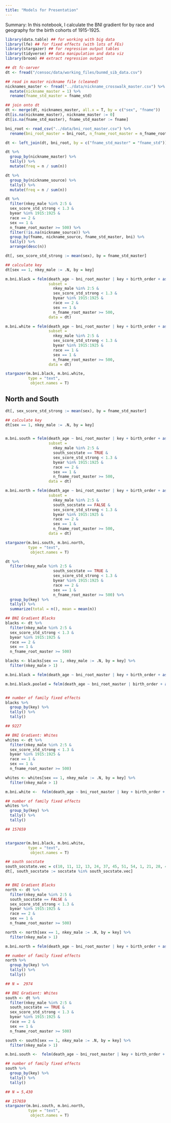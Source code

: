```yaml
---
title: "Models for Presentation"
---
```


Summary: In this notebook, I calculate the BNI gradient for by race and geography for the birth cohorts of 1915-1925. 

```r
library(data.table) ## for working with big data
library(lfe) ## for fixed effects (with lots of FEs)
library(stargazer) ## for regression output tables
library(tidyverse) ## data manipulation and data viz 
library(broom) ## extract regression output
```


```r
## dt fc-server 
dt <- fread("/censoc/data/working_files/bunmd_sib_data.csv")

## read in master nickname file (cleaned)
nicknames_master <- fread("../data/nickname_crosswalk_master.csv") %>%
  mutate(nickname_master = 1) %>% 
  rename(fname_std_master = fname_std)

## join onto dt 
dt <- merge(dt, nicknames_master, all.x = T, by = c("sex", "fname"))
dt[is.na(nickname_master), nickname_master := 0]
dt[is.na(fname_std_master), fname_std_master := fname]

bni_root <- read_csv("../data/bni_root_master.csv") %>% 
  rename(bni_root_master = bni_root, n_fname_root_master = n_fname_root)

dt <- left_join(dt, bni_root, by = c("fname_std_master" = "fname_std"))
```


```r
dt %>% 
  group_by(nickname_master) %>% 
  tally() %>% 
  mutate(freq = n / sum(n))

dt %>% 
  group_by(nickname_source) %>% 
  tally() %>% 
  mutate(freq = n / sum(n))

dt %>% 
  filter(nkey_male %in% 2:5 &
  sex_score_std_strong < 1.3 & 
  byear %in% 1915:1925 &
  race == 2 &
  sex == 1 &
  n_fname_root_master >= 500) %>% 
  filter(!is.na(nickname_source)) %>% 
  group_by(fname, nickname_source, fname_std_master, bni) %>% 
  tally() %>% 
  arrange(desc(n))
```


```r
dt[, sex_score_std_strong := mean(sex), by = fname_std_master]

## calculate key
dt[sex == 1, nkey_male := .N, by = key]

m.bni.black = felm(death_age ~ bni_root_master | key + birth_order + as.factor(byear),
                   subset =
                     nkey_male %in% 2:5 &
                     sex_score_std_strong < 1.3 & 
                     byear %in% 1915:1925 &
                     race == 2 &
                     sex == 1 &
                     n_fname_root_master >= 500,
                   data = dt)

m.bni.white = felm(death_age ~ bni_root_master | key + birth_order + as.factor(byear),
                   subset =
                     nkey_male %in% 2:5 &
                     sex_score_std_strong < 1.3 & 
                     byear %in% 1915:1925 &
                     race == 1 &
                     sex == 1 &
                     n_fname_root_master >= 500,
                   data = dt)

stargazer(m.bni.black, m.bni.white,
          type = "text", 
           object.names = T)
```

## North and South 

```r
dt[, sex_score_std_strong := mean(sex), by = fname_std_master]

## calculate key
dt[sex == 1, nkey_male := .N, by = key]


m.bni.south = felm(death_age ~ bni_root_master | key + birth_order + as.factor(byear),
                   subset =
                     nkey_male %in% 2:5 &
                     south_socstate == TRUE &
                     sex_score_std_strong < 1.3 & 
                     byear %in% 1915:1925 &
                     race == 2 &
                     sex == 1 &
                     n_fname_root_master >= 500,
                   data = dt)

m.bni.north = felm(death_age ~ bni_root_master | key + birth_order + as.factor(byear),
                   subset =
                     nkey_male %in% 2:5 &
                     south_socstate == FALSE &
                     sex_score_std_strong < 1.3 & 
                     byear %in% 1915:1925 &
                     race == 2 &
                     sex == 1 &
                     n_fname_root_master >= 500,
                   data = dt)

stargazer(m.bni.south, m.bni.north,
          type = "text", 
           object.names = T)

dt %>% 
  filter(nkey_male %in% 2:5 &
                     south_socstate == TRUE &
                     sex_score_std_strong < 1.3 & 
                     byear %in% 1915:1925 &
                     race == 2 &
                     sex == 1 &
                     n_fname_root_master >= 500) %>% 
  group_by(key) %>% 
  tally() %>% 
  summarize(total = n(), mean = mean(n))
```


```r
## BNI Gradient Blacks 
blacks <- dt %>% 
  filter(nkey_male %in% 2:5 &
  sex_score_std_strong < 1.3 & 
  byear %in% 1915:1925 &
  race == 2 &
  sex == 1 &
  n_fname_root_master >= 500)

blacks <- blacks[sex == 1, nkey_male := .N, by = key] %>% 
  filter(nkey_male > 1)

m.bni.black = felm(death_age ~ bni_root_master | key + birth_order + as.factor(byear), data = blacks)

m.bni.black.pooled = felm(death_age ~ bni_root_master | birth_order + as.factor(byear), data = blacks)


## number of family fixed effects 
blacks %>% 
  group_by(key) %>% 
  tally() %>% 
  tally()

## 9227

## BNI Gradient: Whites 
whites <- dt %>% 
  filter(nkey_male %in% 2:5 &
  sex_score_std_strong < 1.3 & 
  byear %in% 1915:1925 &
  race == 1 &
  sex == 1 &
  n_fname_root_master >= 500)

whites <- whites[sex == 1, nkey_male := .N, by = key] %>% 
  filter(nkey_male > 1)

m.bni.white <-  felm(death_age ~ bni_root_master | key + birth_order + as.factor(byear), data = whites)

## number of family fixed effects 
whites %>% 
  group_by(key) %>% 
  tally() %>% 
  tally()

## 157659


stargazer(m.bni.black, m.bni.white,
          type = "text", 
           object.names = T)

```


```r
## south socstate
south_socstate.vec = c(10, 11, 12, 13, 24, 37, 45, 51, 54, 1, 21, 28, 47, 05, 22, 40, 48)*100
dt[, south_socstate := socstate %in% south_socstate.vec]


## BNI Gradient Blacks 
north <- dt %>% 
  filter(nkey_male %in% 2:5 &
  south_socstate == FALSE &
  sex_score_std_strong < 1.3 & 
  byear %in% 1915:1925 &
  race == 2 &
  sex == 1 &
  n_fname_root_master >= 500)

north <- north[sex == 1, nkey_male := .N, by = key] %>% 
  filter(nkey_male > 1)

m.bni.north = felm(death_age ~ bni_root_master | key + birth_order + as.factor(byear), data = north)

## number of family fixed effects 
north %>% 
  group_by(key) %>% 
  tally() %>% 
  tally()

## N =  2974

## BNI Gradient: Whites 
south <- dt %>% 
  filter(nkey_male %in% 2:5 &
  south_socstate == TRUE &
  sex_score_std_strong < 1.3 & 
  byear %in% 1915:1925 &
  race == 2 &
  sex == 1 &
  n_fname_root_master >= 500)

south <- south[sex == 1, nkey_male := .N, by = key] %>% 
  filter(nkey_male > 1)

m.bni.south <-  felm(death_age ~ bni_root_master | key + birth_order + as.factor(byear), data = south)

## number of family fixed effects 
south %>% 
  group_by(key) %>% 
  tally() %>% 
  tally()

## N = 5,430

## 157659
stargazer(m.bni.south, m.bni.north,
          type = "text", 
           object.names = T)


```



